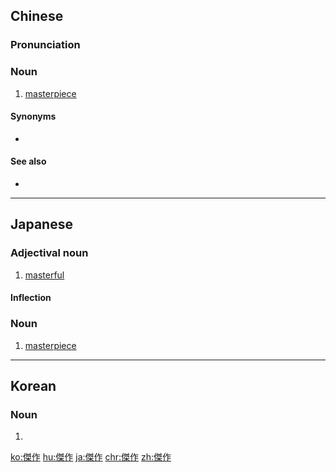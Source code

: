 {{also|杰作}}
==Chinese==
{{zh-forms|s=杰作}}

===Pronunciation===
{{zh-pron
|m=jiézuò
|c=git6 zok3
|mn=kia̍t-chok
|cat=n
}}

===Noun===
{{zh-noun}}

# [[masterpiece]]

====Synonyms====
* {{zh-l|名作}}

====See also====
* {{zh-l|代表作}}

{{zh-cat|Advanced}}

----

==Japanese==
{{ja-kanjitab|けつ|k1=けっ|さく|yomi=o}}

===Adjectival noun===
{{ja-adj|infl=na|けっさく}}

# [[masterful]]

====Inflection====
{{ja-na|けっさく}}

===Noun===
{{ja-noun|けっさく}}

# [[masterpiece]]

----

==Korean==
{{ko-hanjatab}}

===Noun===
{{ko-noun|hj|hangeul=걸작}}

# {{hanja form of|걸작|masterpiece}}

[[ko:傑作]]
[[hu:傑作]]
[[ja:傑作]]
[[chr:傑作]]
[[zh:傑作]]
